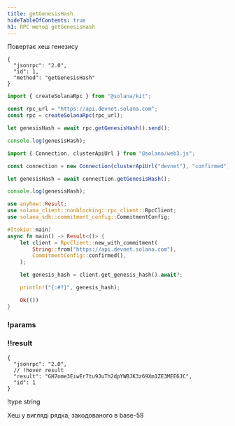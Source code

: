 ```yaml
---
title: getGenesisHash
hideTableOfContents: true
h1: RPC метод getGenesisHash
---
```


Повертає хеш генезису

<APIMethod>

```jsonc !!request curl
{
  "jsonrpc": "2.0",
  "id": 1,
  "method": "getGenesisHash"
}
```

```ts !!request title="Kit"
import { createSolanaRpc } from "@solana/kit";

const rpc_url = "https://api.devnet.solana.com";
const rpc = createSolanaRpc(rpc_url);

let genesisHash = await rpc.getGenesisHash().send();

console.log(genesisHash);
```

```ts !!request title="web3.js"
import { Connection, clusterApiUrl } from "@solana/web3.js";

const connection = new Connection(clusterApiUrl("devnet"), "confirmed");

let genesisHash = await connection.getGenesisHash();

console.log(genesisHash);
```

```rs !!request title="Rust"
use anyhow::Result;
use solana_client::nonblocking::rpc_client::RpcClient;
use solana_sdk::commitment_config::CommitmentConfig;

#[tokio::main]
async fn main() -> Result<()> {
    let client = RpcClient::new_with_commitment(
        String::from("https://api.devnet.solana.com"),
        CommitmentConfig::confirmed(),
    );

    let genesis_hash = client.get_genesis_hash().await?;

    println!("{:#?}", genesis_hash);

    Ok(())
}
```

### !params

### !!result

```jsonc !response
{
  "jsonrpc": "2.0",
  // !hover result
  "result": "GH7ome3EiwEr7tu9JuTh2dpYWBJK3z69Xm1ZE3MEE6JC",
  "id": 1
}
```

!type string

Хеш у вигляді рядка, закодованого в base-58

</APIMethod>
